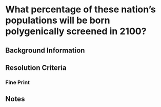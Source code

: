 
# What percentage of these nation's populations will be born polygenically screened in 2100?

## Background Information

## Resolution Criteria

### Fine Print

## Notes
